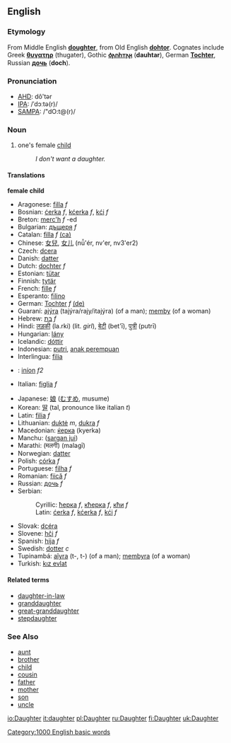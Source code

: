 ==English==
===Etymology===
From Middle English '''[[doughter]]''', from Old English '''[[dohtor]]'''. Cognates include Greek '''[[θυγατηρ]]''' (thugater), Gothic '''[[𐌳𐌰𐌿𐌷𐍄𐌰𐍂]]''' ('''dauhtar'''), German '''[[Tochter]]''', Russian '''[[дочь]]''' ('''doch''').

===Pronunciation===
*[[w:AHD|AHD]]: dô'tər
*[[w:IPA|IPA]]: /ˈdɔːtə(r)/
*[[w:SAMPA|SAMPA]]: /"dO:t@(r)/

===Noun===
#one's female [[child]]
#:''I don't want a daughter.''

====Translations====
<!--DefA-->'''female child'''
{{top}}
<!--languages from A to I go here-->
*Aragonese: [[filla]] ''f''
*Bosnian: [[ćerka]] ''f'', [[kćerka]] ''f'', [[kći]] ''f''
*Breton: [[merc'h]] ''f'' -ed
*Bulgarian: [[дъщеря]] ''f''
*Catalan: [[filla]] ''f'' [[:ca:filla|(ca)]]
*Chinese: [[女兒]], [[女儿]] (nǚ'ér, nv'er, nv3'er2)
*Czech: [[dcera]]
*Danish: [[datter]]
*Dutch: [[dochter]] ''f''
*Estonian: [[tütar]]
*Finnish: [[tytär]]
*French: [[fille]] ''f''
*Esperanto: [[filino]]
*German: [[Tochter]] ''f'' [[:de:Tochter|(de)]] 
*Guaraní: [[ajýra]] (tajýra/rajy/itajýra) (of a man); [[memby]] (of a woman)
*Hebrew: [[בת|בַּת]] ''f''
*Hindi: [[लड़की]] (la.rki) (lit. ''girl''), [[बेटी]] (bet'ī), [[पुत्री]] (putrī)
*Hungarian: [[lány]]
*Icelandic: [[dóttir]]
*Indonesian: [[putri]], [[anak perempuan]]
*Interlingua: [[filia]]
*{{ga}}: [[iníon]] ''f2''
*Italian: [[figlia]] ''f''
{{mid}}
<!--languages from J to Z go here-->
*Japanese: [[娘]] ([[むすめ]], musume)
*Korean: [[딸]] (tal, pronounce like italian ''t'')
*Latin: [[filia]] ''f''
*Lithuanian: [[duktė]] ''m'', [[dukra]] ''f''
*Macedonian: [[ќерка]] (kyerka)
*Manchu: ([[sargan jui]])
*Marathi: (मलगी) (malagī)
*Norwegian: [[datter]]
*Polish: [[córka]] ''f''
*Portuguese: [[filha]] ''f''
*Romanian: [[fiică]] ''f''
*Russian: [[дочь]] ''f''
*Serbian:
*:Cyrillic: [[ћерка]] ''f'', [[кћерка]] ''f'', [[кћи]] ''f''
*:Latin: [[ćerka]] ''f'', [[kćerka]] ''f'', [[kći]] ''f''
*Slovak: [[dcéra]]
*Slovene: [[hči]] ''f''
*Spanish: [[hija]] ''f''
*Swedish: [[dotter]] ''c''
*Tupinambá: [[aîyra]] (t-, t-) (of a man); [[membyra]] (of a woman)
*Turkish: [[kız evlat]]
{{bottom}}

====Related terms====
*[[daughter-in-law]]
*[[granddaughter]]
*[[great-granddaughter]]
*[[stepdaughter]]

===See Also===
*[[aunt]]
*[[brother]]
*[[child]]
*[[cousin]]
*[[father]]
*[[mother]]
*[[son]]
*[[uncle]]

[[Category:1000 English basic words]]

[[io:Daughter]]
[[it:daughter]]
[[pl:Daughter]]
[[ru:Daughter]]
[[fi:Daughter]]
[[uk:Daughter]]